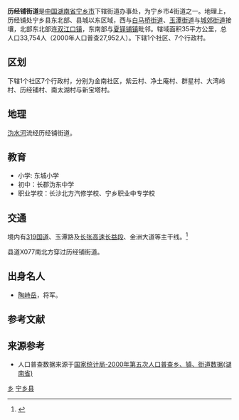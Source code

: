 {{中国乡级行政区
|行政区全称           = 历经铺街道
|景观照片文件名       =  
|景观照片描述         =  
|汉语拼音             = Lìjīngpù Jiēdào
|旧称                 = 
|地名出处             = 
|位置图文件名         = 
|位置图描述           = 
|自定义图片           = {{Location map
 |China Hunan
 |lat_deg=28|lat_min=15|lat_sec =08
 |lon_deg=112|lon_min=36|lon_sec =45
 |caption=历经铺街道在湖南省的位置。
 |position=right
 |float=center
}}
{{Infobox mapframe|zoom=10|type=point|frame-width=250}}
|上级行政区           = [[宁乡市|宁乡市]]
|行政区类别           = 
|行政区划代码         = 
|行政区划             = 8
|村委会               = 7
|居委会               = 1
|建置时间             = 
|领导职位             = <!-- 填写“乡长”“街道办主任”等。“镇长”为默认值，删除该参数即可得，注意不要赋空值 -->
|领导名称             = <!-- 行政长官姓名 -->
|领导职位2            = <!-- “党委书记”或其他官员的职位名 -->
|领导名称2            = <!-- 行政长官姓名 -->
|政府驻地             = 金南社区
|毗邻行政区           = 玉潭街道<br>城郊街道<br>白马桥街道<br>双江口镇<br>夏铎铺镇
|地理坐标             = {{coord|28|15|08|N|112|36|45|E|display=inline,title}}
|总面积               = 35平方公里
|总人口               = 34000
|总人口年份           = <!-- 年份不需填写单位，下同 -->
|户籍人口             = 
|户籍人口年份         = 
|常住人口             = 
|常住人口年份         = 
|人口密度             = <!-- 需手动填写单位 -->
|GDP                  = 
|GDP年份              = 
|邮政编码             = 410604
|电话区号             = 731
|官方网站             = http://www.nxcity.gov.cn/ljp/
|网站名称             = 宁乡市历经铺街道
}}

'''历经铺街道'''是[[中华人民共和国|中国]][[湖南省|湖南省]][[宁乡市|宁乡市]]下辖街道办事处，为宁乡市4街道之一。地理上，历经铺处宁乡县东北部、县城以东区域，西与[[白马桥乡街道(宁乡县)|白马桥街道]]、[[玉潭街道|玉潭街道]]与[[城郊街道(宁乡县)|城郊街道]]接壤，北部东北部连[[双江口镇|双江口镇]]，东南部与[[夏铎铺镇|夏铎铺镇]]毗邻。辖域面积35平方公里，总人口33,754人（2000年人口普查27,952人）。下辖1个社区、7个行政村。

==区划==
下辖1个社区7个行政村，分别为金南社区，紫云村、净土庵村、群星村、大湾岭村、历经铺村、南太湖村与新宝塔村。

==地理==
[[沩水河|沩水河]]流经历经铺街道。

==教育==
*小学: 东城小学
*初中：长郡沩东中学
*职业学校：长沙北方汽修学校、宁乡职业中专学校

==交通==
境内有[[319国道|319国道]]、玉潭路及[[长张高速公路|长张高速]][[长张高速长益段|长益段]]、金洲大道等主干线。<ref name="mapsutras">{{cite book |editor=张红 |title=《中国分省系列地图册：湖南》|chapter=《宁乡市》 |year=2018 |publisher=中国地图出版社 |location=北京市西城区 |pages=34–35 |isbn=978-7-5031-8949-4}}</ref>

县道X077南北方穿过历经铺街道。

==出身名人==
*[[陶峙岳|陶峙岳]]，将军。

==参考文献==
{{reflist}}

==来源参考==

* 人口普查数据来源于[http://www.stats.gov.cn/tjsj/ndsj/renkoupucha/2000jiedao/html/J43.htm 国家统计局-2000年第五次人口普查乡、镇、街道数据(湖南省)]{{Wayback|url=http://www.stats.gov.cn/tjsj/ndsj/renkoupucha/2000jiedao/html/J43.htm |date=20111007074252 }}
{{宁乡县历史文化}}
{{宁乡县行政区划}}

{{DEFAULTSORT:Li历经铺街道}}
[[Category:宁乡县行政区划|乡]]
[[Category:长沙乡镇|宁乡县]]